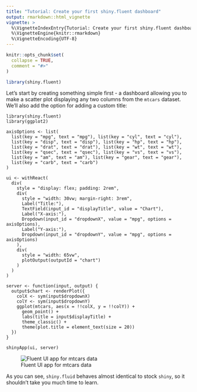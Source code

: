 ```yaml
---
title: "Tutorial: Create your first shiny.fluent dashboard"
output: rmarkdown::html_vignette
vignette: >
  %\VignetteIndexEntry{Tutorial: Create your first shiny.fluent dashboard}
  %\VignetteEngine{knitr::rmarkdown}
  %\VignetteEncoding{UTF-8}
---
```


```r
knitr::opts_chunk$set(
  collapse = TRUE,
  comment = "#>"
)
```

```r
library(shiny.fluent)
```

Let's start by creating something simple first - a dashboard allowing you to make a scatter plot displaying any two columns from the `mtcars` dataset. We'll also add the option for adding a custom title:

```
library(shiny.fluent)
library(ggplot2)

axisOptions <- list(
  list(key = "mpg", text = "mpg"), list(key = "cyl", text = "cyl"),
  list(key = "disp", text = "disp"), list(key = "hp", text = "hp"),
  list(key = "drat", text = "drat"), list(key = "wt", text = "wt"),
  list(key = "qsec", text = "qsec"), list(key = "vs", text = "vs"),
  list(key = "am", text = "am"), list(key = "gear", text = "gear"),
  list(key = "carb", text = "carb")
)

ui <- withReact(
  div(
    style = "display: flex; padding: 2rem",
    div(
      style = "width: 30vw; margin-right: 3rem",
      Label("Title:"),
      TextField(input_id = "displayTitle", value = "Chart"),
      Label("X-axis:"),
      Dropdown(input_id = "dropdownX", value = "mpg", options = axisOptions),
      Label("Y-axis:"),
      Dropdown(input_id = "dropdownY", value = "mpg", options = axisOptions)
    ),
    div(
      style = "width: 65vw",
      plotOutput(outputId = "chart")
    )
  )
)

server <- function(input, output) {
  output$chart <- renderPlot({
    colX <- sym(input$dropdownX)
    colY <- sym(input$dropdownY)
    ggplot(mtcars, aes(x = !!colX, y = !!colY)) +
      geom_point() +
      labs(title = input$displayTitle) +
      theme_classic() +
      theme(plot.title = element_text(size = 20))
  })
}

shinyApp(ui, server)
```


![Fluent UI app for mtcars data](images/first_dashboard.gif)

As you can see, `shiny.fluid` behaves almost identical to stock `shiny`, so it shouldn't take you much time to learn.

<br><br>